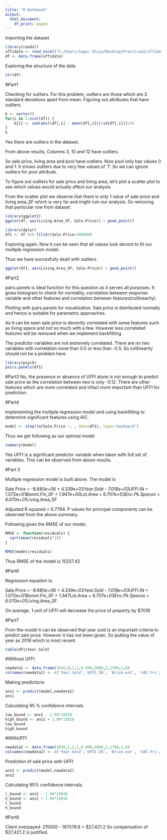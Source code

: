 ---
title: "R Notebook"
output:
  html_document:
    df_print: paged
---


Importing the dataset
```{r}
library(readxl)
uffidata <- read_excel("C:/Users/Sagar Ghiya/Desktop/Practicum2/uffidata.xlsx")
df <- data.frame(uffidata)
```


Exploring the structure of the data

```{r}
str(df)
```


#Part1

Checking for outliers. For this problem, outliers are those which are 3 standard deviations apart from mean.
Figuring out attributes that have outliers.

```{r}
k <- vector()
for(i in 1:ncol(df)) {
    k[i] <- sum(abs((df[,i] - mean(df[,i]))/sd(df[,i]))>3)
}   
k
```

Yes there are outliers in the dataset.

From above results, Columns 3, 10 and 12 have outliers.

So sale price, living area and pool have outliers. Now pool only has values 0 and 1. It shows outliers due to very few values of '1'. So we can ignore outliers for pool attribute.

To figure out outliers for sale price and living area, let's plot a scatter plot to see which values would actually affect our analysis.

From the scatter plot we observe that there is only 1 value of sale price and living area_SF which is very far and might ruin our analysis.
So removing that particular row from dataset.

```{r}
library(ggplot2)
ggplot(df, aes(Living.Area_SF, Sale.Price)) + geom_point()
```

```{r}
library(dplyr)
df1 <- df %>% filter(Sale.Price<300000)
```

Exploring again.
Now it can be seen that all values look decent to fit our multiple regression model.


Thus we have succesfully dealt with outliers.


```{r}
ggplot(df1, aes(Living.Area_SF, Sale.Price)) + geom_point()
```
#Part2

pairs.panels is ideal function for this question as it serves all purposes. It gives histogram to check for normality, correlation between response variable and other features and correlation between features(collinearity).

Plotting with pairs.panels for visualization.
Sale price is distributed normally and hence is suitable for parametric approaches.

As it can be seen sale price is decently correlated with some features such as living space and not so much with a few. However less correlated features will be removed when we implement backfitting.

The predictor variables are not extremely correlated. There are no two variables with correlation more than 0.5 or less than -0.5. So collinearity should not be a problem here.

```{r}
library(psych)
pairs.panels(df1)
```

#Part3
No, the presence or absence of UFFI alone is not enough to predict sale price as the correlation between two is only -0.12. There are other features which are more correlated and infact more important than UFFI for prediction.

#Part4

Implementing the multiple regression model and using backfitting to determine significant features using AIC.

```{r}
model <- step(lm(Sale.Price ~. , data=df1), type='backward')
```


Thus we get following as our optimal model 

```{r}
summary(model)
```

Yes UFFI is a significant predictor variable when taken with full set of variables. This can be observed from above results. 

#Part 5

Multiple regression model is built above. The model is 

Sale Price = -8.680e+06 + 4.339e+03*Year.Sold - 7.018e+03*UFFI.IN + 1.072e+01*Bsmnt.Fin_SF + 1.947e+00*Lot.Area + 6.707e+03*Enc.Pk.Spaces + 6.070e+01*Living.Area_SF


Adjusted R squared = 0.7784. 
P values for principal components can be observed from the above summary.

Following gives the RMSE of our model.
```{r}
RMSE <- function(residuals) {
  sqrt(mean(residuals^2))
}
```


```{r}
RMSE(model$residuals)
```

Thus RMSE of the model is 15237.42

#Part6

Regression equation is:

Sale.Price = -8.680e+06 + 4.339e+03*Year.Sold - 7.018e+03*UFFI.IN + 1.072e+01*Bsmnt.Fin_SF + 1.947*Lot.Area + 6.707e+03*Enc.Pk.Spaces + 6.070e+01*Living.Area_SF

On average, 1 unit of UFFI will decrease the price of property by $7018

#Part7

From the model it can be observed that year sold is an important criteria to predict sale price. However it has not been given. So putting the value of year as 2016 which is most recent.

```{r}
table(df1$Year.Sold)
```

#Without UFFI
```{r}
newdata1 <- data.frame(2016,0,1,1,0.000,5000,2,1700,1,0)
colnames(newdata1) <- c('Year.Sold','UFFI.IN', 'Brick.ext', 'X45.Yrs', 'Bsmnt.Fin_SF', 'Lot.Area','Enc.Pk.Spaces', 'Living.Area_SF', 'Central.Air','Pool')
```

Making predictions 

```{r}
ans1 <- predict(model,newdata1)
ans1
```
Calculating 95 % confidence intervals.

```{r}
low_bound <- ans1 - 1.96*15810
high_bound <- ans1 + 1.96*15810
low_bound
high_bound
```

#WithUFFI

```{r}
newdata2 <- data.frame(2016,1,1,1,0.000,5000,2,1700,1,0)
colnames(newdata2) <- c('Year.Sold','UFFI.IN', 'Brick.ext', 'X45.Yrs', 'Bsmnt.Fin_SF', 'Lot.Area','Enc.Pk.Spaces', 'Living.Area_SF', 'Central.Air','Pool')
```


Prediction of sale price with UFFI

```{r}
ans2 <- predict(model,newdata2)
ans2
```

Calculating 95% confidence intervals.

```{r}
l_bound <- ans2 - 1.96*15810
h_bound <- ans2 + 1.96*15810
l_bound
h_bound
```

#Part8

Client overpayed: 215000 - 187578.8 = $27,421.2
So compensation of $27,421.2 is justified.
